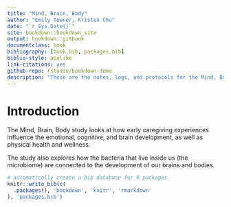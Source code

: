 ```yaml
--- 
title: "Mind, Brain, Body"
author: "Emily Towner, Kristen Chu"
date: "`r Sys.Date()`"
site: bookdown::bookdown_site
output: bookdown::gitbook
documentclass: book
bibliography: [book.bib, packages.bib]
biblio-style: apalike
link-citations: yes
github-repo: rstudio/bookdown-demo
description: "These are the notes, logs, and protocols for the Mind, Brain, Body study at the Brain and Body Lab at UCLA"
---
```


# Introduction

The Mind, Brain, Body study looks at how early caregiving experiences influence the emotional, cognitive, and brain development, as well as physical health and wellness.

The study also explores how the bacteria that live inside us (the microbiome) are connected to the development of our brains and bodies.

```r
# automatically create a bib database for R packages
knitr::write_bib(c(
  .packages(), 'bookdown', 'knitr', 'rmarkdown'
), 'packages.bib')
```
